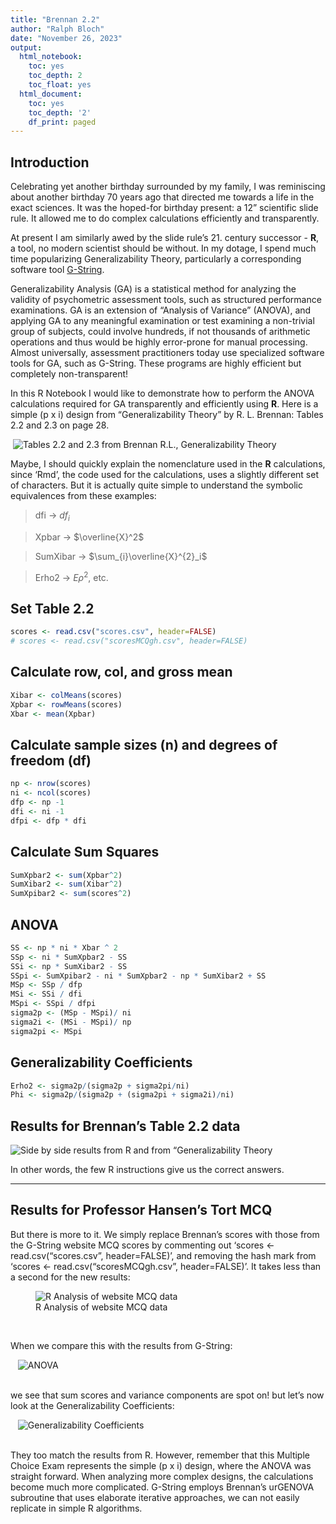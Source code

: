 ```yaml
---
title: "Brennan 2.2"
author: "Ralph Bloch"
date: "November 26, 2023"
output:
  html_notebook:
    toc: yes
    toc_depth: 2
    toc_float: yes
  html_document:
    toc: yes
    toc_depth: '2'
    df_print: paged
---
```


## Introduction {#sec-introduction}

Celebrating yet another birthday surrounded by my family, I was reminiscing about another birthday 70 years ago that directed me towards a life in the exact sciences. It was the hoped-for birthday present: a 12" scientific slide rule. It allowed me to do complex calculations efficiently and transparently.

At present I am similarly awed by the slide rule's 21. century successor - **R**, a tool, no modern scientist should be without. In my dotage, I spend much time popularizing Generalizability Theory, particularly a corresponding software tool [G-String](https://github.com/G-String-Legacy/GS_MV).

Generalizability Analysis (GA) is a statistical method for analyzing the validity of psychometric assessment tools, such as structured performance examinations. GA is an extension of "Analysis of Variance" (ANOVA), and applying GA to any meaningful examination or test examining a non-trivial group of subjects, could involve hundreds, if not thousands of arithmetic operations and thus would be highly error-prone for manual processing. Almost universally, assessment practitioners today use specialized software tools for GA, such as G-String. These programs are highly efficient but completely non-transparent!

In this R Notebook I would like to demonstrate how to perform the ANOVA calculations required for GA transparently and efficiently using **R**. Here is a simple (p x i) design from "Generalizability Theory" by R. L. Brennan: Tables 2.2 and 2.3 on page 28.

\pagebreak

|  ![Tables 2.2 and 2.3 from Brennan R.L., Generalizability Theory](Table_2_2.png)

Maybe, I should quickly explain the nomenclature used in the **R** calculations, since 'Rmd', the code used for the calculations, uses a slightly different set of characters. But it is actually quite simple to understand the symbolic equivalences from these examples:

> dfi -\> $df_{i}$

> Xpbar -\> $\overline{X}^2$

> SumXibar -\> $\sum_{i}\overline{X}^{2}_i$

> Erho2 -\> $E\rho^{2}$, etc.

## Set Table 2.2 {#sec-set-table-2.2}

```r
scores <- read.csv("scores.csv", header=FALSE)
# scores <- read.csv("scoresMCQgh.csv", header=FALSE)
```

## Calculate row, col, and gross mean

```r
Xibar <- colMeans(scores)
Xpbar <- rowMeans(scores)
Xbar <- mean(Xpbar)
```

## Calculate sample sizes (n) and degrees of freedom (df)

```r
np <- nrow(scores)
ni <- ncol(scores)
dfp <- np -1
dfi <- ni -1
dfpi <- dfp * dfi
```

## Calculate Sum Squares

```r
SumXpbar2 <- sum(Xpbar^2)
SumXibar2 <- sum(Xibar^2)
SumXpibar2 <- sum(scores^2)
```

## ANOVA

```r
SS <- np * ni * Xbar ^ 2
SSp <- ni * SumXpbar2 - SS
SSi <- np * SumXibar2 - SS
SSpi <- SumXpibar2 - ni * SumXpbar2 - np * SumXibar2 + SS
MSp <- SSp / dfp
MSi <- SSi / dfi
MSpi <- SSpi / dfpi
sigma2p <- (MSp - MSpi)/ ni
sigma2i <- (MSi - MSpi)/ np
sigma2pi <- MSpi
```

## Generalizability Coefficients

```r
Erho2 <- sigma2p/(sigma2p + sigma2pi/ni)
Phi <- sigma2p/(sigma2p + (sigma2pi + sigma2i)/ni)
```

\pagebreak

## Results for Brennan's Table 2.2 data

![Side by side results from R and from "Generalizability Theory](ResultsBrennan.png)
<br>

In other words, the few R instructions give us the correct answers.

------------------------------------------------------------------------

\newpage

## Results for Professor Hansen's Tort MCQ

But there is more to it. We simply replace Brennan's scores with those from the G-String website MCQ scores by commenting out 'scores \<- read.csv("scores.csv", header=FALSE)', and removing the hash mark from 'scores \<- read.csv("scoresMCQgh.csv", header=FALSE)'. It takes less than a second for the new results:

![R Analysis of website MCQ data](DataMCQgh.png)

<br>

When we compare this with the results from G-String:

|    ![ANOVA](ANOVA.png)

<br> we see that sum scores and variance components are spot on! but let's now look at the Generalizability Coefficients:

|    ![Generalizability Coefficients](GC.png)

<br> They too match the results from R. However, remember that this Multiple Choice Exam represents the simple (p x i) design, where the ANOVA was straight forward. When analyzing more complex designs, the calculations become much more complicated. G-String employs Brennan's urGENOVA subroutine that uses elaborate iterative approaches, we can not easily replicate in simple R algorithms.
